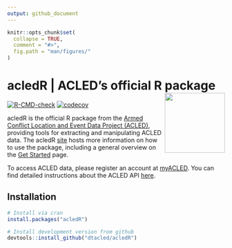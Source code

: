 ```yaml
---
output: github_document
---
```


<!-- README.md is generated from README.Rmd. Please edit that file -->

```r
knitr::opts_chunk$set(
  collapse = TRUE,
  comment = "#>",
  fig.path = "man/figures/"
)
```

# acledR | ACLED's official R package <a href='https://dtacled.github.io/acledR/'><img src='man/figures/logo.png' align="right" height="139" /></a>

<!-- badges: start -->

[![R-CMD-check](https://github.com/dtacled/acledR/actions/workflows/R-CMD-check.yaml/badge.svg)](https://github.com/dtacled/acledR/actions/workflows/R-CMD-check.yaml)
[![codecov](https://codecov.io/gh/ACLED/acledR/graph/badge.svg?token=TDJodXhEvx)](https://app.codecov.io/gh/ACLED/acledR)
<!-- badges: end -->


acledR is the official R package from the [Armed Conflict Location and Event Data Project (ACLED)](https://acleddata.com/), providing tools for extracting and manipulating ACLED data. The acledR [site](https://dtacled.github.io/acledR/) hosts more information on how to use the package, including a general overview on the [Get Started](https://dtacled.github.io/acledR/articles/get_started.html) page.

To access ACLED data, please register an account at [myACLED](https://acleddata.com/myacled). You can find detailed instructions about the ACLED API [here](https://acleddata.com/acled-api-documentation). 


## Installation

```r
# Install via cran
install.packages("acledR")

# Install development version from github
devtools::install_github("dtacled/acledR")
```

